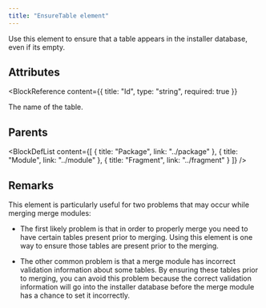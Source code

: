 ```yaml
---
title: "EnsureTable element"
---
```



Use this element to ensure that a table appears in the installer database, even if its empty.


## Attributes

<BlockWrapper>

  <BlockReference
    content={{
      title: "Id",
      type: "string",
      required: true
    }}
  >
  The name of the table.
  </BlockReference>

</BlockWrapper>


## Parents

<BlockDefList content={[
    {
      title: "Package",
      link: "../package"
    },
    {
      title: "Module",
      link: "../module"
    },
    {
      title: "Fragment",
      link: "../fragment"
    }
  ]}
/>

## Remarks

This element is particularly useful for two problems that may occur while merging merge modules:

 * The first likely problem is that in order to properly merge you need to have certain
 tables present prior to merging. Using this element is one way to ensure those tables
 are present prior to the merging.

 * The other common problem is that a merge module has incorrect validation information
 about some tables. By ensuring these tables prior to merging, you can avoid this
 problem because the correct validation information will go into the installer database
 before the merge module has a chance to set it incorrectly.